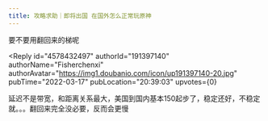 ```yaml
---
title: 攻略求助｜即将出国 在国外怎么正常玩原神
---
```



<Forum groupName="原神" groupUrl="https://www.douban.com/group/genshin/" archivedAt="2025-05-16T16:42:15.446Z">
  <Post
    id="262543790"
    title="攻略求助｜即将出国 在国外怎么正常玩原神"
    url="https://www.douban.com/group/topic/262543790/?_spm_id=MTk0NTM2Mzcy"
    pubTime="2022-03-19"
    highlightUserId="191397140"
  >
要不要用翻回来的梯呢

<Reply
  id="4578432497"
  authorId="191397140"
  authorName="Fisherchenxi"
  authorAvatar="https://img1.doubanio.com/icon/up191397140-20.jpg"
  pubTime="2022-03-17"
  pubLocation="20:39:03"
  upvotes={0}
>
延迟不是带宽，和距离关系最大，美国到国内基本150起步了，稳定还好，不稳定就。。。翻回来完全没必要，反而会更慢
</Reply>
  </Post>
</Forum>
